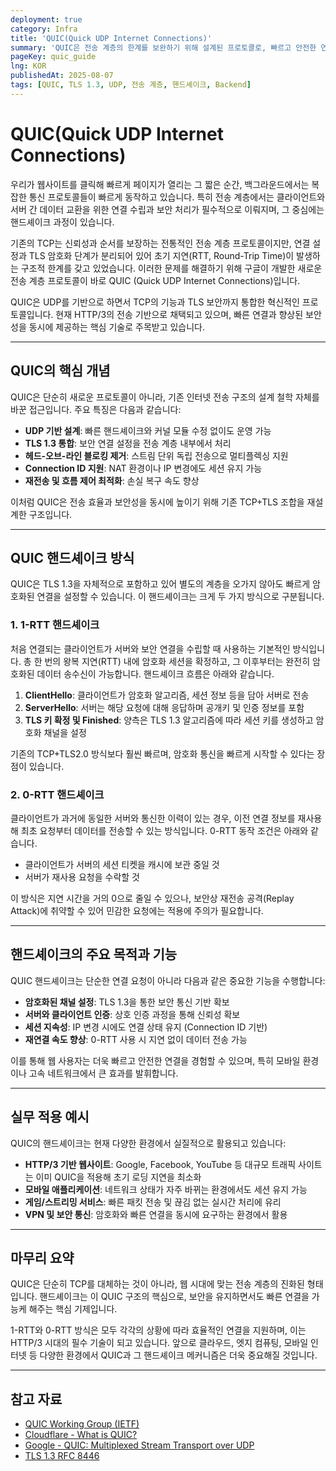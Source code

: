 ```yaml
---
deployment: true
category: Infra
title: 'QUIC(Quick UDP Internet Connections)'
summary: 'QUIC은 전송 계층의 한계를 보완하기 위해 설계된 프로토콜로, 빠르고 안전한 연결 수립을 위한 핸드셰이크 메커니즘을 제공합니다. 이 글에서는 QUIC의 1-RTT 및 0-RTT 핸드셰이크 방식을 중심으로 연결과 암호화 과정의 구조를 정리합니다.'
pageKey: quic_guide
lng: KOR
publishedAt: 2025-08-07
tags: [QUIC, TLS 1.3, UDP, 전송 계층, 핸드셰이크, Backend]
---
```


# QUIC(Quick UDP Internet Connections) 

우리가 웹사이트를 클릭해 빠르게 페이지가 열리는 그 짧은 순간, 백그라운드에서는 복잡한 통신 프로토콜들이 빠르게 동작하고 있습니다. 특히 전송 계층에서는 클라이언트와 서버 간 데이터 교환을 위한 연결 수립과 보안 처리가 필수적으로 이뤄지며, 그 중심에는 핸드셰이크 과정이 있습니다.



기존의 TCP는 신뢰성과 순서를 보장하는 전통적인 전송 계층 프로토콜이지만, 연결 설정과 TLS 암호화 단계가 분리되어 있어 초기 지연(RTT, Round-Trip Time)이 발생하는 구조적 한계를 갖고 있었습니다. 이러한 문제를 해결하기 위해 구글이 개발한 새로운 전송 계층 프로토콜이 바로 QUIC (Quick UDP Internet Connections)입니다.



QUIC은 UDP를 기반으로 하면서 TCP의 기능과 TLS 보안까지 통합한 혁신적인 프로토콜입니다. 현재 HTTP/3의 전송 기반으로 채택되고 있으며, 빠른 연결과 향상된 보안성을 동시에 제공하는 핵심 기술로 주목받고 있습니다.

---

## QUIC의 핵심 개념

QUIC은 단순히 새로운 프로토콜이 아니라, 기존 인터넷 전송 구조의 설계 철학 자체를 바꾼 접근입니다. 주요 특징은 다음과 같습니다:

- **UDP 기반 설계**: 빠른 핸드셰이크와 커널 모듈 수정 없이도 운영 가능
- **TLS 1.3 통합**: 보안 연결 설정을 전송 계층 내부에서 처리
- **헤드-오브-라인 블로킹 제거**: 스트림 단위 독립 전송으로 멀티플렉싱 지원
- **Connection ID 지원**: NAT 환경이나 IP 변경에도 세션 유지 가능
- **재전송 및 흐름 제어 최적화**: 손실 복구 속도 향상

이처럼 QUIC은 전송 효율과 보안성을 동시에 높이기 위해 기존 TCP+TLS 조합을 재설계한 구조입니다.

---

## QUIC 핸드셰이크 방식

QUIC은 TLS 1.3을 자체적으로 포함하고 있어 별도의 계층을 오가지 않아도 빠르게 암호화된 연결을 설정할 수 있습니다. 이 핸드셰이크는 크게 두 가지 방식으로 구분됩니다.

### 1. 1-RTT 핸드셰이크

처음 연결되는 클라이언트가 서버와 보안 연결을 수립할 때 사용하는 기본적인 방식입니다. 총 한 번의 왕복 지연(RTT) 내에 암호화 세션을 확정하고, 그 이후부터는 완전히 암호화된 데이터 송수신이 가능합니다. 핸드셰이크 흐름은 아래와 같습니다.

1. **ClientHello**: 클라이언트가 암호화 알고리즘, 세션 정보 등을 담아 서버로 전송
2. **ServerHello**: 서버는 해당 요청에 대해 응답하며 공개키 및 인증 정보를 포함
3. **TLS 키 확정 및 Finished**: 양측은 TLS 1.3 알고리즘에 따라 세션 키를 생성하고 암호화 채널을 설정

기존의 TCP+TLS2.0 방식보다 훨씬 빠르며, 암호화 통신을 빠르게 시작할 수 있다는 장점이 있습니다.

### 2. 0-RTT 핸드셰이크

클라이언트가 과거에 동일한 서버와 통신한 이력이 있는 경우, 이전 연결 정보를 재사용해 최초 요청부터 데이터를 전송할 수 있는 방식입니다. 0-RTT 동작 조건은 아래와 같습니다.

- 클라이언트가 서버의 세션 티켓을 캐시에 보관 중일 것
- 서버가 재사용 요청을 수락할 것

이 방식은 지연 시간을 거의 0으로 줄일 수 있으나, 보안상 재전송 공격(Replay Attack)에 취약할 수 있어 민감한 요청에는 적용에 주의가 필요합니다.

---

## 핸드셰이크의 주요 목적과 기능

QUIC 핸드셰이크는 단순한 연결 요청이 아니라 다음과 같은 중요한 기능을 수행합니다:

- **암호화된 채널 설정**: TLS 1.3을 통한 보안 통신 기반 확보
- **서버와 클라이언트 인증**: 상호 인증 과정을 통해 신뢰성 확보
- **세션 지속성**: IP 변경 시에도 연결 상태 유지 (Connection ID 기반)
- **재연결 속도 향상**: 0-RTT 사용 시 지연 없이 데이터 전송 가능

이를 통해 웹 사용자는 더욱 빠르고 안전한 연결을 경험할 수 있으며, 특히 모바일 환경이나 고속 네트워크에서 큰 효과를 발휘합니다.

---

## 실무 적용 예시

QUIC의 핸드셰이크는 현재 다양한 환경에서 실질적으로 활용되고 있습니다:

- **HTTP/3 기반 웹사이트**: Google, Facebook, YouTube 등 대규모 트래픽 사이트는 이미 QUIC을 적용해 초기 로딩 지연을 최소화
- **모바일 애플리케이션**: 네트워크 상태가 자주 바뀌는 환경에서도 세션 유지 가능
- **게임/스트리밍 서비스**: 빠른 패킷 전송 및 끊김 없는 실시간 처리에 유리
- **VPN 및 보안 통신**: 암호화와 빠른 연결을 동시에 요구하는 환경에서 활용

---

## 마무리 요약

QUIC은 단순히 TCP를 대체하는 것이 아니라, 웹 시대에 맞는 전송 계층의 진화된 형태입니다. 핸드셰이크는 이 QUIC 구조의 핵심으로, 보안을 유지하면서도 빠른 연결을 가능케 해주는 핵심 기제입니다.



1-RTT와 0-RTT 방식은 모두 각각의 상황에 따라 효율적인 연결을 지원하며, 이는 HTTP/3 시대의 필수 기술이 되고 있습니다. 앞으로 클라우드, 엣지 컴퓨팅, 모바일 인터넷 등 다양한 환경에서 QUIC과 그 핸드셰이크 메커니즘은 더욱 중요해질 것입니다.

---

## 참고 자료

- [QUIC Working Group (IETF)](https://datatracker.ietf.org/wg/quic/documents/)
- [Cloudflare - What is QUIC?](https://www.cloudflare.com/learning/ddos/glossary/quick-udp-internet-connections-quic/)
- [Google - QUIC: Multiplexed Stream Transport over UDP](https://www.chromium.org/quic/)
- [TLS 1.3 RFC 8446](https://datatracker.ietf.org/doc/html/rfc8446)
